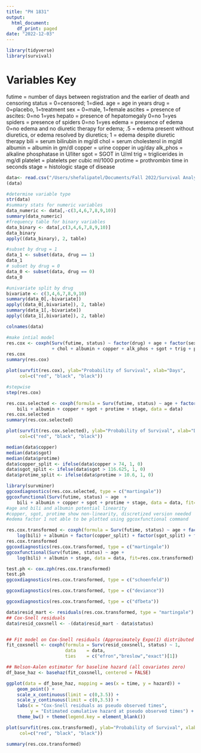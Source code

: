 ```yaml
---
title: "PH 1831"
output:
  html_document:
    df_print: paged
date: "2022-12-03"
---
```


```r
library(tidyverse)
library(survival)
```

# Variables Key
futime   = number of days between registration and the earlier of death and censoring
status   = 0=censored; 1=died.
age      = age in years
drug     = 0=placebo, 1=treatment
sex      = 0=male, 1=female
ascites  = presence of ascites: 0=no 1=yes
hepato   = presence of hepatomegaly 0=no 1=yes
spiders  = presence of spiders 0=no 1=yes
edema    = presence of edema 0=no edema and no diuretic therapy for edema;
          .5 = edema present without diuretics, or edema resolved by diuretics;
           1 = edema despite diuretic therapy
bili     = serum bilirubin in mg/dl
chol     = serum cholesterol in mg/dl
albumin  = albumin in gm/dl
copper   = urine copper in ug/day
alk_phos = alkaline phosphatase in U/liter
sgot     = SGOT in U/ml
trig     = triglicerides in mg/dl
platelet = platelets per cubic ml/1000
protime  = prothrombin time in seconds
stage    = histologic stage of disease


```r
data<- read.csv("/Users/shefalipatel/Documents/Fall 2022/Survival Analysis/Project/PBC276.csv")
(data)
```

```r
#determine variable type
str(data)
#summary stats for numeric variables
data_numeric <- data[,-c(3,4,6,7,8,9,10)]
summary(data_numeric)
#frequency table for binary variables 
data_binary <- data[,c(3,4,6,7,8,9,10)]
data_binary
apply((data_binary), 2, table)
```


```r
#subset by drug = 1
data_1 <- subset(data, drug == 1)
data_1
# subset by drug = 0 
data_0 <- subset(data, drug == 0)
data_0
```

```r
#univariate split by drug 
bivariate <- c(3,4,6,7,8,9,10)
summary(data_0[,-bivariate])
apply((data_0[,bivariate]), 2, table)
summary(data_1[,-bivariate])
apply((data_1[,bivariate]), 2, table)
```

```r
colnames(data)
```

```r
#make intial model
res.cox <- coxph(Surv(futime, status) ~ factor(drug) + age + factor(sex) + factor(ascites) + factor(hepato) + factor(spiders) + factor(edema) + bili
                 + chol + albumin + copper + alk_phos + sgot + trig + platelet + protime + stage, data =  data)
res.cox
summary(res.cox)
```

```r
plot(survfit(res.cox), ylab="Probability of Survival", xlab="Days", 
     col=c("red", "black", "black"))
```


```r
#stepwise
step(res.cox)
```

```r
res.cox.selected <- coxph(formula = Surv(futime, status) ~ age + factor(edema) + 
    bili + albumin + copper + sgot + protime + stage, data = data)
res.cox.selected
summary(res.cox.selected)

```

```r
plot(survfit(res.cox.selected), ylab="Probability of Survival", xlab="Days", 
     col=c("red", "black", "black"))
```

```r
median(data$copper)
median(data$sgot)
median(data$protime)
data$copper_split <- ifelse(data$copper > 74, 1, 0)
data$sgot_split <- ifelse(data$sgot > 116.625, 1, 0)
data$protime_split <- ifelse(data$protime > 10.6, 1, 0)
```


```r
library(survminer)
ggcoxdiagnostics(res.cox.selected, type = c("martingale"))
ggcoxfunctional(Surv(futime, status) ~ age  + 
    bili + albumin + copper + sgot + protime + stage, data = data, fit=res.cox.selected)
#age and bili and albumin potential linearity 
#copper, sgot, protime show non-linearity, discretized version needed 
#edema factor 1 not able to be plotted using ggcoxfunctional command
```
```r
res.cox.transformed <- coxph(formula = Surv(futime, status) ~ age + factor(edema) + 
    log(bili) + albumin + factor(copper_split) + factor(sgot_split) + factor(protime_split) + stage, data = data)
res.cox.transformed
ggcoxdiagnostics(res.cox.transformed, type = c("martingale"))
ggcoxfunctional(Surv(futime, status) ~ age + 
    log(bili) + albumin + stage, data = data, fit=res.cox.transformed)

```


```r
test.ph <- cox.zph(res.cox.transformed)
test.ph
ggcoxdiagnostics(res.cox.transformed, type = c("schoenfeld"))

```


```r
ggcoxdiagnostics(res.cox.transformed, type = c("deviance"))

```


```r
ggcoxdiagnostics(res.cox.transformed, type = c("dfbeta"))

```


```r
data$resid_mart <- residuals(res.cox.transformed, type = "martingale")
## Cox-Snell residuals
data$resid_coxsnell <- -(data$resid_mart - data$status)


## Fit model on Cox-Snell residuals (Approximately Expo(1) distributed under correct model)
fit_coxsnell <- coxph(formula = Surv(resid_coxsnell, status) ~ 1,
                      data    = data,
                      ties    = c("efron","breslow","exact")[1])

## Nelson-Aalen estimator for baseline hazard (all covariates zero)
df_base_haz <- basehaz(fit_coxsnell, centered = FALSE)

```


```r
ggplot(data = df_base_haz, mapping = aes(x = time, y = hazard)) +
    geom_point() +
    scale_x_continuous(limit = c(0,3.5)) +
    scale_y_continuous(limit = c(0,3.5)) +
    labs(x = "Cox-Snell residuals as pseudo observed times",
         y = "Estimated cumulative hazard at pseudo observed times") +
    theme_bw() + theme(legend.key = element_blank())

```

```r
plot(survfit(res.cox.transformed), ylab="Probability of Survival", xlab="Days", 
     col=c("red", "black", "black"))
```

```r
summary(res.cox.transformed)
```


